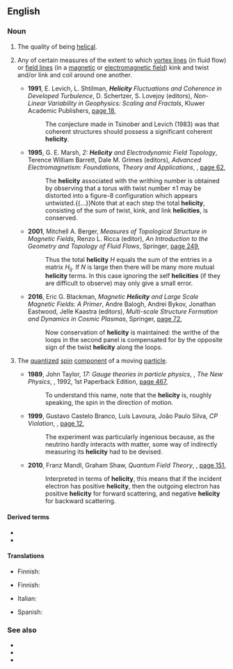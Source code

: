 ==English==
{{wikipedia|dab=helicity}}

===Noun===
{{en-noun|~|helicities}}

# The quality of being [[helical]].
# {{lb|en|physics|fluid mechanics|electrodynamics}} Any of certain measures of the extent to which [[vortex line]]s (in fluid flow) or [[field line]]s (in a [[magnetic field|magnetic]] or [[electromagnetic field]]) kink and twist and/or link and coil around one another.
#* '''1991''', E. Levich, L. Shtilman, '''''Helicity''' Fluctuations and Coherence in Developed Turbulence'', D. Schertzer, S. Lovejoy (editors), ''Non-Linear Variability in Geophysics: Scaling and Fractals'', Kluwer Academic Publishers, [https://books.google.com.au/books?id=y9LsCAAAQBAJ&pg=PA18&dq=%22helicity%22%7C%22helicities%22&hl=en&sa=X&ved=0ahUKEwiO_arHto_WAhVJJpQKHd1iC1AQ6AEIrgIwLg#v=onepage&q=%22helicity%22%7C%22helicities%22&f=false page 18],
#*: The conjecture made in Tsinober and Levich (1983) was that coherent structures should possess a significant coherent '''helicity'''.
#* '''1995''', G. E. Marsh, ''2: '''Helicity''' and Electrodynamic Field Topology'', Terence William Barrett, Dale M. Grimes (editors), ''Advanced Electromagnetism: Foundations, Theory and Applications'', {{w|World Scientific}}, [https://books.google.com.au/books?id=lA8tgLMRu2kC&pg=PA62&dq=%22helicity%22%7C%22helicities%22&hl=en&sa=X&ved=0ahUKEwiO_arHto_WAhVJJpQKHd1iC1AQ6AEIvAEwGg#v=onepage&q=%22helicity%22%7C%22helicities%22&f=false page 62],
#*: The '''helicity''' associated with the writhing number is obtained by observing that a torus with twist number ±1 may be distorted into a figure-8 configuration which appears untwisted.{{...}}Note that at each step the total '''helicity''', consisting of the sum of twist, kink, and link '''helicities''', is conserved.
#* '''2001''', Mitchell A. Berger, ''Measures of Topological Structure in Magnetic Fields'', Renzo L. Ricca (editor), ''An Introduction to the Geometry and Topology of Fluid Flows'', Springer, [https://books.google.com.au/books?id=4raAU0OJrUMC&pg=PA249&dq=%22helicity%22%7C%22helicities%22&hl=en&sa=X&ved=0ahUKEwiO_arHto_WAhVJJpQKHd1iC1AQ6AEIfDAP#v=onepage&q=%22helicity%22%7C%22helicities%22&f=false page 249],
#*: Thus the total '''helicity''' ''H'' equals the sum of the entries in a matrix ''H''<sub>ij</sub>. If ''N'' is large then there will be many more mutual '''helicity''' terms. In this case ignoring the self '''helicities''' (if they are difficult to observe) may only give a small error.
#* '''2016''', Eric G. Blackman, ''Magnetic '''Helicity''' and Large Scale Magnetic Fields: A Primer'', Andre Balogh, Andrei Bykov, Jonathan Eastwood, Jelle Kaastra (editors), ''Multi-scale Structure Formation and Dynamics in Cosmic Plasmas'', Springer, [https://books.google.com.au/books?id=7amFCwAAQBAJ&pg=PA72&dq=%22helicity%22%7C%22helicities%22&hl=en&sa=X&ved=0ahUKEwiO_arHto_WAhVJJpQKHd1iC1AQ6AEIjgIwKA#v=onepage&q=%22helicity%22%7C%22helicities%22&f=false page 72],
#*: Now conservation of '''helicity''' is maintained: the writhe of the loops in the second panel is compensated for by the opposite sign of the twist '''helicity''' along the loops.
# {{lb|en|physics|quantum mechanics}} The [[quantized]] [[spin]] [[component]] of a moving [[particle]].
#* '''1989''', John Taylor, ''17: Gauge theories in particle physics'', {{w|Paul Davies}}, ''The New Physics'', {{w|Cambridge University Press}}, 1992, 1st Paperback Edition, [https://books.google.com.au/books?id=akb2FpZSGnMC&pg=PA467&dq=%22helicity%22%7C%22helicities%22&hl=en&sa=X&ved=0ahUKEwiO_arHto_WAhVJJpQKHd1iC1AQ6AEIbDAM#v=onepage&q=%22helicity%22%7C%22helicities%22&f=false page 467],
#*: To understand this name, note that the '''helicity''' is, roughly speaking, the spin in the direction of motion.
#* '''1999''', Gustavo Castelo Branco, Luís Lavoura, João Paulo Silva, ''CP Violation'', {{w|Oxford University Press}}, [https://books.google.com.au/books?id=N-uHNjmnRoIC&pg=PA12&dq=%22helicity%22%7C%22helicities%22&hl=en&sa=X&ved=0ahUKEwiO_arHto_WAhVJJpQKHd1iC1AQ6AEIlwEwFA#v=onepage&q=%22helicity%22%7C%22helicities%22&f=false page 12],
#*: The experiment was particularly ingenious because, as the neutrino hardly interacts with matter, some way of indirectly measuring its '''helicity''' had to be devised.
#* '''2010''', Franz Mandl, Graham Shaw, ''Quantum Field Theory'', {{w|John Wiley & Sons|Wiley}}, [https://books.google.com.au/books?id=Ef4zDW1V2LkC&pg=PA151&dq=%22helicity%22%7C%22helicities%22&hl=en&sa=X&ved=0ahUKEwiO_arHto_WAhVJJpQKHd1iC1AQ6AEIQDAF#v=onepage&q=%22helicity%22%7C%22helicities%22&f=false page 151],
#*: Interpreted in terms of '''helicity''', this means that if the incident electron has positive '''helicity''', then the outgoing electron has positive '''helicity''' for forward scattering, and negative '''helicity''' for backward scattering.

====Derived terms====
* {{l|en|hydrodynamical helicity}}
* {{l|en|magnetic helicity}}

====Translations====
{{trans-top|quality of being helical}}
* Finnish: {{t+|fi|kierteisyys}}
{{trans-mid}}
{{trans-bottom}}

{{trans-top|physics: measure of twistedness, linkedness, etc. of vortex or field lines}}
* Finnish: {{t|fi|helisiteetti}}
{{trans-mid}}
{{trans-bottom}}

{{trans-top|physics: quantized spin component}}
* Italian: {{t+|it|elicità|f}}
{{trans-mid}}
* Spanish: {{t|es|helicidad|f}}
{{trans-bottom}}

===See also===
* {{l|en|chirality}}
* {{l|en|linking number}}
* {{l|en|vorticity}}
